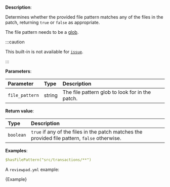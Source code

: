 
**Description**:

Determines whether the provided file pattern matches any of the files in the patch, returning `true` or `false` as appropriate.

The file pattern needs to be a [glob](<https://en.wikipedia.org/wiki/Glob_(programming)>).

:::caution

This built-in is not available for [`issue`](/guides/syntax#workflow).

:::

**Parameters**:

| Parameter      | Type   | Description                                     |
| :------------- | :----- | :---------------------------------------------- |
| `file_pattern` | string | The file pattern glob to look for in the patch. |

**Return value**:

| Type      | Description                                                                                   |
| :-------- | :-------------------------------------------------------------------------------------------- |
| `boolean` | `true` if any of the files in the patch matches the provided file pattern, `false` otherwise. |

**Examples**:

```yml
$hasFilePattern("src/transactions/**")
```

A `reviewpad.yml` example:

<CodeBlock language="yml" title="reviewpad.yml">{Example}</CodeBlock>
